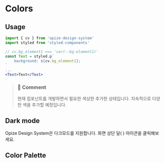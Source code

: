 
<Meta title="Opize Design System/Colors" />

# Colors

## Usage
```jsx
import { cv } from 'opize-design-system'
import styled from 'styled-components'

// cv.bg_element1 === 'var(--bg-element1)'
const Text = styled.p`
    background: ${cv.bg_element1};
`
...
<Text>Text</Text>
```
> ### 💬 Comment
> 현재 컴포넌트를 개발하면서 필요한 색상한 추가한 상태입니다. 지속적으로 다양한 색을 추가할 예정입니다.

## Dark mode
Opize Design System은 다크모드를 지원합니다. 화면 상단 달( <Moon /> ) 아이콘을 클릭해보세요.

## Color Palette
<Colors />